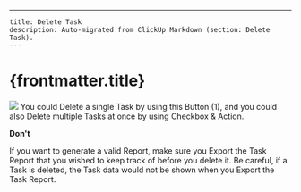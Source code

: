 ---
    title: Delete Task
    description: Auto-migrated from ClickUp Markdown (section: Delete Task).
    ---

# {frontmatter.title}

![](https://t3837933.p.clickup-attachments.com/t3837933/f8e9092a-29c7-4c1c-90d6-a2834e2301a9/image.png)
You could Delete a single Task by using this Button (1), and you could also Delete multiple Tasks at once by using Checkbox & Action.

**Don't**

If you want to generate a valid Report, make sure you Export the Task Report that you wished to keep track of before you delete it. Be careful, if a Task is deleted, the Task data would not be shown when you Export the Task Report.
